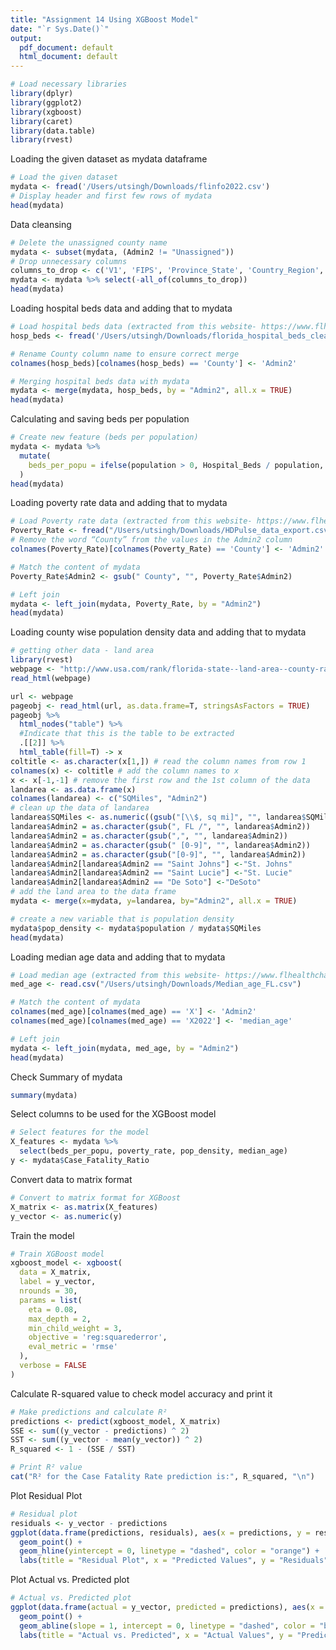 ```yaml
---
title: "Assignment 14 Using XGBoost Model"
date: "`r Sys.Date()`"
output:
  pdf_document: default
  html_document: default
---
```


```r
# Load necessary libraries
library(dplyr)
library(ggplot2)
library(xgboost)
library(caret)
library(data.table)
library(rvest)
```

Loading the given dataset as mydata dataframe
```r
# Load the given dataset
mydata <- fread('/Users/utsingh/Downloads/flinfo2022.csv')
# Display header and first few rows of mydata
head(mydata)
```

Data cleansing
```r
# Delete the unassigned county name
mydata <- subset(mydata, (Admin2 != "Unassigned"))
# Drop unnecessary columns
columns_to_drop <- c('V1', 'FIPS', 'Province_State', 'Country_Region', 'Last_Update', 'Latitude', 'Longitude', 'Recovered', 'Active', 'Combined_Key')
mydata <- mydata %>% select(-all_of(columns_to_drop))
head(mydata)
```

Loading hospital beds data and adding that to mydata
```r
# Load hospital beds data (extracted from this website- https://www.flhealthcharts.gov/ChartsReports/rdPage.aspx?rdReport=NonVitalInd.DataViewer&cid=313)
hosp_beds <- fread('/Users/utsingh/Downloads/florida_hospital_beds_cleaned_2020.csv')

# Rename County column name to ensure correct merge
colnames(hosp_beds)[colnames(hosp_beds) == 'County'] <- 'Admin2'

# Merging hospital beds data with mydata
mydata <- merge(mydata, hosp_beds, by = "Admin2", all.x = TRUE)
head(mydata)
```

Calculating and saving beds per population
```r
# Create new feature (beds per population)
mydata <- mydata %>%
  mutate(
    beds_per_popu = ifelse(population > 0, Hospital_Beds / population, NA)  # Avoid division by zero
  )
head(mydata)
```

Loading poverty rate data and adding that to mydata
```r
# Load Poverty rate data (extracted from this website- https://www.flhealthcharts.gov/ChartsDashboards/rdPage.aspx?rdReport=NonVitalInd.Dataviewer&cid=294)
Poverty_Rate <- fread("/Users/utsingh/Downloads/HDPulse_data_export.csv")
# Remove the word “County” from the values in the Admin2 column
colnames(Poverty_Rate)[colnames(Poverty_Rate) == 'County'] <- 'Admin2'

# Match the content of mydata
Poverty_Rate$Admin2 <- gsub(" County", "", Poverty_Rate$Admin2)

# Left join
mydata <- left_join(mydata, Poverty_Rate, by = "Admin2")
head(mydata)
```

Loading county wise population density data and adding that to mydata
```r
# getting other data - land area
library(rvest)
webpage <- "http://www.usa.com/rank/florida-state--land-area--county-rank.htm"
read_html(webpage)

url <- webpage
pageobj <- read_html(url, as.data.frame=T, stringsAsFactors = TRUE)
pageobj %>%  
  html_nodes("table") %>% 
  #Indicate that this is the table to be extracted
  .[[2]] %>%
  html_table(fill=T) -> x
coltitle <- as.character(x[1,]) # read the column names from row 1
colnames(x) <- coltitle # add the column names to x
x <- x[-1,-1] # remove the first row and the 1st column of the data
landarea <- as.data.frame(x)
colnames(landarea) <- c("SQMiles", "Admin2")
# clean up the data of landarea
landarea$SQMiles <- as.numeric((gsub("[\\$, sq mi]", "", landarea$SQMiles)))
landarea$Admin2 = as.character(gsub(", FL /", "", landarea$Admin2))
landarea$Admin2 = as.character(gsub(",", "", landarea$Admin2))
landarea$Admin2 = as.character(gsub(" [0-9]", "", landarea$Admin2))
landarea$Admin2 = as.character(gsub("[0-9]", "", landarea$Admin2))
landarea$Admin2[landarea$Admin2 == "Saint Johns"] <-"St. Johns"
landarea$Admin2[landarea$Admin2 == "Saint Lucie"] <-"St. Lucie"
landarea$Admin2[landarea$Admin2 == "De Soto"] <-"DeSoto"
# add the land area to the data frame
mydata <- merge(x=mydata, y=landarea, by="Admin2", all.x = TRUE)

# create a new variable that is population density
mydata$pop_density <- mydata$population / mydata$SQMiles
head(mydata)
```

Loading median age data and adding that to mydata
```r
# Load median age (extracted from this website- https://www.flhealthcharts.gov/ChartsDashboards/rdPage.aspx?rdReport=NonVitalIndRateOnly.TenYrsRpt&cid=300)
med_age <- read.csv("/Users/utsingh/Downloads/Median_age_FL.csv")

# Match the content of mydata
colnames(med_age)[colnames(med_age) == 'X'] <- 'Admin2'
colnames(med_age)[colnames(med_age) == 'X2022'] <- 'median_age'

# Left join
mydata <- left_join(mydata, med_age, by = "Admin2")
head(mydata)
```
Check Summary of mydata
```r
summary(mydata)
```
Select columns to be used for the XGBoost model
```r
# Select features for the model 
X_features <- mydata %>%
  select(beds_per_popu, poverty_rate, pop_density, median_age)
y <- mydata$Case_Fatality_Ratio
```

Convert data to matrix format
```r
# Convert to matrix format for XGBoost
X_matrix <- as.matrix(X_features)
y_vector <- as.numeric(y)
```

Train the model
```r
# Train XGBoost model
xgboost_model <- xgboost(
  data = X_matrix,
  label = y_vector,
  nrounds = 30,
  params = list(
    eta = 0.08,
    max_depth = 2,
    min_child_weight = 3,
    objective = 'reg:squarederror',
    eval_metric = 'rmse'
  ),
  verbose = FALSE
)
```

Calculate R-squared value to check model accuracy and print it
```r
# Make predictions and calculate R²
predictions <- predict(xgboost_model, X_matrix)
SSE <- sum((y_vector - predictions) ^ 2)
SST <- sum((y_vector - mean(y_vector)) ^ 2)
R_squared <- 1 - (SSE / SST)

# Print R² value
cat("R² for the Case Fatality Rate prediction is:", R_squared, "\n")
```
Plot Residual Plot
```r
# Residual plot
residuals <- y_vector - predictions
ggplot(data.frame(predictions, residuals), aes(x = predictions, y = residuals)) +
  geom_point() +
  geom_hline(yintercept = 0, linetype = "dashed", color = "orange") +
  labs(title = "Residual Plot", x = "Predicted Values", y = "Residuals")
```
Plot Actual vs. Predicted plot
```r
# Actual vs. Predicted plot
ggplot(data.frame(actual = y_vector, predicted = predictions), aes(x = actual, y = predicted)) +
  geom_point() +
  geom_abline(slope = 1, intercept = 0, linetype = "dashed", color = "blue") +
  labs(title = "Actual vs. Predicted", x = "Actual Values", y = "Predicted Values")
```
